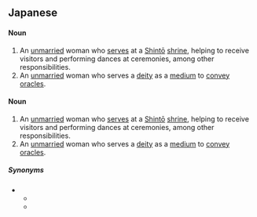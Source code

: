 ==Japanese==
{{wikipedia|lang=ja}}
{{ja-kanjitab|巫|子}}

====Noun====
{{ja-noun|いちこ}}

# An [[unmarried]] woman who [[serve]]s at a [[Shintō]] [[shrine]], helping to receive visitors and performing {{m|ja|神楽|tr=kagura}} dances at ceremonies, among other responsibilities.
# An [[unmarried]] woman who serves a [[deity]] as a [[medium]] to [[convey]] [[oracle]]s.

====Noun====
{{ja-noun|いたこ}}

# An [[unmarried]] woman who [[serve]]s at a [[Shintō]] [[shrine]], helping to receive visitors and performing {{m|ja|神楽|tr=kagura}} dances at ceremonies, among other responsibilities.
# An [[unmarried]] woman who serves a [[deity]] as a [[medium]] to [[convey]] [[oracle]]s.

=====Synonyms=====
* {{sense|shrine dancer}}
** {{ja-r|巫女|みこ}}
** {{ja-r|神楽女|かぐらめ}}